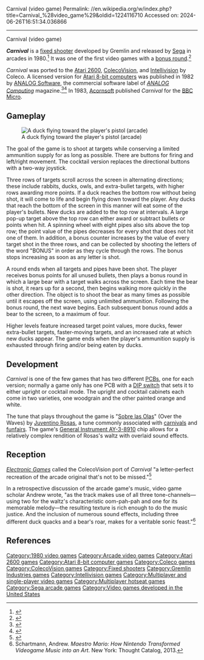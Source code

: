 Carnival (video game)
Permalink: //en.wikipedia.org/w/index.php?title=Carnival_%28video_game%29&oldid=1224116710
Accessed on: 2024-06-26T16:51:34.036866



------
Carnival (video game)
{{Short description|1980 video game}}
{{more citations needed|date=January 2014}}
{{Infobox video game
| title = Carnival
| image = Carnival (video game) cover.jpg
| developer = [[Gremlin Industries|Gremlin]]
| publisher = '''Arcade''' {{vgrelease|JP|[[Sega]]<ref name="Famitsu">{{cite book |chapter=1979 |title=Sega Arcade History |date=2002 |series=[[Famitsu DC]] |publisher=[[Enterbrain]] |pages=37–39 (38) |chapter-url=https://archive.org/details/segaarcadehistoryfamitsudc/page/n39 |language=ja}}</ref>|NA|[[Gremlin Industries|Sega/Gremlin]]<ref name="Akagi">{{cite book |last1=Akagi |first1=Masumi |title=アーケードTVゲームリスト国内•海外編(1971-2005) |trans-title=Arcade TV Game List: Domestic • Overseas Edition (1971-2005) |date=13 October 2006 |publisher=Amusement News Agency |language=ja |location=Japan |isbn=978-4990251215 |page=131 |url=https://archive.org/details/ArcadeGameList1971-2005/page/n132}}</ref>}} '''Ports''' <br>[[Coleco]] (ColecoVision, 2600, Intellivision)<br>[[ANALOG Computing#analog software|ANALOG Software]] (Atari 8-bit)
| designer = Lane Hauck<ref>{{cite web|url=https://www.sandiegoreader.com/news/1982/jul/15/cover-exactly-zaxxon/|title=San Diego's Gremlin: how video games work|publisher=[[San Diego Reader]]|date=1982-07-15|accessdate=2020-10-25}}</ref>
| programmer = '''Atari 2600'''<br>Dan Kitchen<ref name=giantlist/><br>'''Atari 8-bit'''<br>Phil Mork<ref name=giantlist/>
| platforms = [[Arcade video game|Arcade]], [[Atari 2600]], [[Atari 8-bit]], [[ColecoVision]], [[Intellivision]]
| release = '''Arcade''' {{Video game release|JP|June 1980<ref name="Famitsu"/>|NA|August 1980<ref name="Akagi"/>}} '''Ports''' <br> 1982
| genre = [[Fixed shooter]]
| modes = 1-2 players alternating turns
| arcade system = [[List of Sega arcade system boards#Arcade system boards|Dual]]
}}

'''''Carnival''''' is a [[fixed shooter]] developed by Gremlin and released by [[Sega]] in arcades in 1980.<ref>{{cite web |url =http://www.arcade-museum.com/game_detail.php?game_id=7286|title =Carnival |publisher =The International Arcade Museum |accessdate =9 Nov 2013 }}</ref> It was one of the first video games with a [[bonus round]].<ref>{{cite web |last1=June |first1=Laura |title=The Classics: 'Carnival' |url=https://www.theverge.com/2012/12/8/3733578/the-classics-carnival |website=[[The Verge]] |publisher=[[Vox Media]] |access-date=March 23, 2021 |archive-url=https://web.archive.org/web/20160823080357/https://www.theverge.com/2012/12/8/3733578/the-classics-carnival |archive-date=August 23, 2016 |date=December 8, 2012}}</ref>

''Carnival'' was ported to the [[Atari 2600]], [[ColecoVision]], and [[Intellivision]] by Coleco. A licensed version for [[Atari 8-bit computers]] was published in 1982 by [[ANALOG Computing#analog software|ANALOG Software]], the commercial software label of ''[[ANALOG Computing]]'' magazine.<ref>{{cite web|last1=Pappas|first1=Lee|title=ANALOG Software|url=http://www.gearrant.com/atari/analog-software/|website=GearRant|date=May 12, 2014|access-date=January 3, 2016|archive-date=December 8, 2015|archive-url=https://web.archive.org/web/20151208142835/http://www.gearrant.com/atari/analog-software/|url-status=dead}}</ref><ref>{{cite web |title=Carnival |url=http://www.atarimania.com/game-atari-400-800-xl-xe-carnival_899.html |website=Atari Mania}}</ref> In 1983, [[Acornsoft]] published ''Carnival'' for the [[BBC Micro]].

== Gameplay ==
[[File:ARC Carnival.png|thumb|left|A duck flying toward the player's pistol (arcade)]]

The goal of the game is to shoot at targets while conserving a limited ammunition supply for as long as possible. There are buttons for firing and left/right movement. The cocktail version replaces the directional buttons with a two-way joystick.

Three rows of targets scroll across the screen in alternating directions; these include rabbits, ducks, owls, and extra-bullet targets, with higher rows awarding more points. If a duck reaches the bottom row without being shot, it will come to life and begin flying down toward the player. Any ducks that reach the bottom of the screen in this manner will eat some of the player's bullets. New ducks are added to the top row at intervals. A large pop-up target above the top row can either award or subtract bullets or points when hit. A spinning wheel with eight pipes also sits above the top row; the point value of the pipes decreases for every shot that does not hit one of them. In addition, a bonus counter increases by the value of every target shot in the three rows, and can be collected by shooting the letters of the word "BONUS" in order as they cycle through the rows. The bonus stops increasing as soon as any letter is shot.

A round ends when all targets and pipes have been shot. The player receives bonus points for all unused bullets, then plays a bonus round in which a large bear with a target walks across the screen. Each time the bear is shot, it rears up for a second, then begins walking more quickly in the other direction. The object is to shoot the bear as many times as possible until it escapes off the screen, using unlimited ammunition. Following the bonus round, the next wave begins. Each subsequent bonus round adds a bear to the screen, to a maximum of four.

Higher levels feature increased target point values, more ducks, fewer extra-bullet targets, faster-moving targets, and an increased rate at which new ducks appear. The game ends when the player's ammunition supply is exhausted through firing and/or being eaten by ducks.

==Development==
''Carnival'' is one of the few games that has two different [[Printed circuit board|PCB]]s, one for each version; normally a game only has one PCB with a [[DIP switch]] that sets it to either upright or cocktail mode. The upright and cocktail cabinets each come in two varieties, one woodgrain and the other painted orange and white.

The tune that plays throughout the game is "[[Sobre las Olas]]" (Over the Waves) by [[Juventino Rosas]], a tune commonly associated with [[carnival]]s and [[funfair]]s. The game's [[General Instrument AY-3-8910]] chip allows for a relatively complex rendition of Rosas's waltz with overlaid sound effects.

==Reception==
''[[Electronic Games]]'' called the ColecoVision port of ''Carnival'' "a letter-perfect recreation of the arcade original that's not to be missed."<ref name="katz">{{cite journal |last1=Katz |first1=Arnie |last2=Kunkel |first2=Bill |title=Programmable Parade: Carnival |journal=Electronic Games |date=May 1983 |volume=1 |issue=15 |pages=36–37 |url=https://archive.org/details/Electronic_Games_Volume_01_Number_15_1983-05_Reese_Communications_US/page/n37}}</ref>

In a retrospective discussion of the arcade game's music, video game scholar Andrew wrote, "as the track makes use of all three tone-channels—using two for the waltz's characteristic oom-pah-pah and one for its memorable melody—the resulting texture is rich enough to do the music justice. And the inclusion of numerous sound effects, including three different duck quacks and a bear's roar, makes for a veritable sonic feast."<ref>Schartmann, Andrew. ''Maestro Mario: How Nintendo Transformed Videogame Music into an Art''. New York: Thought Catalog, 2013.</ref>

==References==
{{Reflist|refs=
<ref name=giantlist>{{cite web|title=The Giant List of Classic Game Programmers |url=https://dadgum.com/giantlist/ |last1=Hague |first1=James}}</ref>
}}

[[Category:1980 video games]]
[[Category:Arcade video games]]
[[Category:Atari 2600 games]]
[[Category:Atari 8-bit computer games]]
[[Category:Coleco games]]
[[Category:ColecoVision games]]
[[Category:Fixed shooters]]
[[Category:Gremlin Industries games]]
[[Category:Intellivision games]]
[[Category:Multiplayer and single-player video games]]
[[Category:Multiplayer hotseat games]]
[[Category:Sega arcade games]]
[[Category:Video games developed in the United States]]